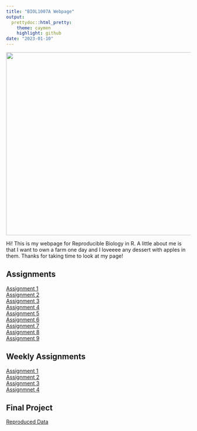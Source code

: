 ```yaml
---
title: "BIOL1007A Webpage"
output: 
  prettydoc::html_pretty:
    theme: caymen
    highlight: github
date: "2023-01-10"
---
```


<img src= "https://wallpapercave.com/wp/wp2381382.jpg" width="950" height="500" /> 

Hi! This is my webpage for Reproducible Biology in R. A little about me is that I want to own a farm one day and I loveeee any dessert with apples in them. Thanks for taking time to look at my page!

## Assignments

[Assignment 1](Assignment_1.html)  
[Assignment 2](Assignment_2.html)   
[Assignment 3](Assignment_3.html)  
[Assignment 4](Assignment_4.html)  
[Assignment 5](Assignment_5.html)  
[Assignment 6](Assignment_6.1.html)     
[Assignment 7](Assignment_7.html)   
[Assignment 8](Assignment_8.1.html)    
[Assignment 9](Assignment_9.html)

## Weekly Assignments    
[Assignment 1](Weekly_Assignment_1.html)       
[Assignment 2](Weekly_Assignment_2.html)   
[Assignment 3](Weekly_Assignment_3.html)   
[Assignmnet 4](Weekly_Assignment_4.html)  


## Final Project
[Reproduced Data](Final_Project.html)





